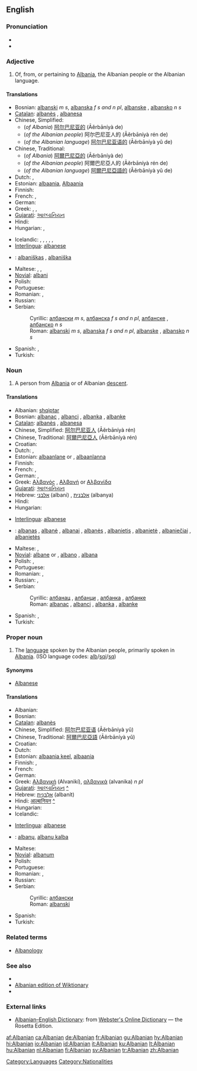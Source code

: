 ==English==

===Pronunciation===
*{{IPA|/ælˈbeɪniən/}}
*{{rhymes|eɪniən}}

===Adjective===
{{en-adj|-}}

# Of, from, or pertaining to [[Albania]], the Albanian people or the Albanian language.

====Translations====
{{trans-top|Of or pertaining to Albania}}
*Bosnian: [[albanski]] ''m s'', [[albanska]] ''f s and n pl'', [[albanske]] {{f|p}}, [[albansko]] ''n s''
*[[Catalan]]: [[albanès]] {{m}}, [[albanesa]] {{f}}
*Chinese, Simplified:
**(''of Albania'') [[阿尔巴尼亚的]] (Āěrbāníyà de)
**(''of the Albanian people'') 阿尔巴尼亚人的 (Āěrbāníyà rén de)
**(''of the Albanian language'') [[阿尔巴尼亚语的]] (Āěrbāníyà yǔ de)
*Chinese, Traditional:
**(''of Albania'') [[阿爾巴尼亞的]] (Āěrbāníyà de)
**(''of the Albanian people'') 阿爾巴尼亞人的 (Āěrbāníyà rén de)
**(''of the Albanian language'') [[阿爾巴尼亞語的]] (Āěrbāníyà yǔ de)
* Dutch: {{t|nl|Albanees}}, {{t-|nl|Albanese}}
*Estonian: [[albaania]], [[Albaania]]
* Finnish: {{t+|fi|albanialainen}}
* French: {{t+|fr|albanais|m}}, {{t|fr|albanaise|f}}
* German: {{t|de|albanisch}}
* Greek: {{t|el|αλβανικός|m|sc=Grek}}, {{t|el|αλβανική|f|sc=Grek}}, {{t|el|αλβανικό|n|sc=Grek}}
*[[Gujarati]]: [[આલ્બાનિયન]]
* Hindi: {{t|hi|आल्बानियन|sc=Deva|xs=Hindi}}
* Hungarian: {{t+|hu|albán}}, {{t|hu|albániai}}
{{trans-mid}}
* Icelandic: {{t+|is|albanskur|m}}, {{t-|is|albansk|f}}, {{t|is|albanskt|n}}, {{t|is|albanskir|m|p}}, {{t|is|albanskar|f|p}}, {{t-|is|albansk|n|p}}
*[[Interlingua]]: [[albanese]]
*{{lt}}: [[albaniškas]] {{m}}, [[albaniška]] {{f}}
* Maltese: {{t|mt|Albaniż|m|xs=Maltese}}, {{t|mt|Albaniża|f|xs=Maltese}}, {{t|mt|Albaniżi|p|xs=Maltese}}
*[[Novial]]: [[albani]]
* Polish: {{t|pl|albański}}
* Portuguese: {{t|pt|albanês}}
* Romanian: {{t|ro|albanez}}, {{t-|ro|alban}}
* Russian: {{t|ru|албанский|tr=albánskij|sc=Cyrl}}
*Serbian:
*:Cyrillic: [[албански]] ''m s'', [[албанска]] ''f s and n pl'', [[албанске]] {{f}} {{p}}, [[албанско]] ''n s''
*:Roman: [[albanski]] ''m s'', [[albanska]] ''f s and n pl'', [[albanske]] {{f}} {{p}}, [[albansko]] ''n s''
* Spanish: {{t+|es|albanés|m}}, {{t-|es|albanesa|f}}
* Turkish: {{t+|tr|Arnavut}}
{{trans-bottom}}

===Noun===
{{en-noun}}

# A person from [[Albania]] or of Albanian [[descent]].

====Translations====
{{trans-top|Person from Albania}}
*Albanian: [[shqiptar]]
*Bosnian: [[albanac]] {{m}}, [[albanci]] {{p}}, [[albanka]] {{f}}, [[albanke]] {{f|p}}
*[[Catalan]]: [[albanès]] {{m}}, [[albanesa]] {{f}}
*Chinese, Simplified: [[阿尔巴尼亚人]] (Āěrbāníyà rén)
*Chinese, Traditional: [[阿爾巴尼亞人]] (Āěrbāníyà rén)
* Croatian: {{t-|hr|Albanac|m}}
* Dutch: {{t|nl|Albanees|m}}, {{t-|nl|Albanese|f}}
*Estonian: [[albaanlane]] {{m}} or {{f}}, [[albaanlanna]] {{f}}
* Finnish: {{t+|fi|albanialainen}}
* French: {{t|fr|Albanais|m}}, {{t|fr|Albanaise|f}}
* German: {{t-|de|Albanier|m}}, {{t|de|Albanierin|f}}
*Greek: [[Αλβανός]] {{m}}, [[Αλβανή]] or [[Αλβανίδα]] {{f}}
*[[Gujarati]]: [[આલ્બાનિયન]]
*Hebrew: [[אלבני]] (albani) {{m}}, [[אלבנית]] (albanya) {{f}}
* Hindi: {{t|hi|आल्बानियन|sc=Deva|xs=Hindi}}
* Hungarian: {{t+|hu|albán}}
{{trans-mid}}
*[[Interlingua]]: [[albanese]]
*{{lt}}: [[albanas]] {{m}}, [[albanė]] {{f}}, [[albanai]] {{m|p}}, [[albanės]] {{f|p}}, [[albanietis]] {{m}}, [[albanietė]] {{f}}, [[albaniečiai]] {{m|p}}, [[albanietės]] {{f|p}}
* Maltese: {{t|mt|Albaniż|m|xs=Maltese}}, {{t|mt|Albaniża|f|xs=Maltese}}
*[[Novial]]: [[albane]] {{m}} or {{f}}, [[albano]] {{m}}, [[albana]] {{f}}
* Polish: {{t|pl|Albańczyk|m}}, {{t+|pl|Albanka|f}}
* Portuguese: {{t|pt|albanês}}
* Romanian: {{t|ro|albanez|m}}, {{t|ro|albaneză|f}}
* Russian: {{t|ru|албанец|m|tr=albánets|sc=Cyrl}}, {{t|ru|албанка|f|tr=albánka|sc=Cyrl}}
*Serbian:
*:Cyrillic: [[албанац]] {{m}}, [[албанци]] {{p}}, [[албанка]] {{f}}, [[албанке]] {{f}} {{p}}
*:Roman: [[albanac]] {{m}}, [[albanci]] {{p}}, [[albanka]] {{f}}, [[albanke]] {{f}} {{p}}
* Spanish: {{t+|es|albanés|m}}, {{t-|es|albanesa|f}}
* Turkish: {{t+|tr|Arnavut}}
{{trans-bottom}}

===Proper noun===
{{en-proper noun}}

# The [[language]] spoken by the Albanian people, primarily spoken in [[Albania]]. (ISO language codes: [[alb]]/[[sqi]]/[[sq]])

====Synonyms====
*[[Albanese]]<!--rare/disused/outdated/archaic?-->

====Translations====
{{trans-top|language}}
* Albanian: {{t-|sq|shqip|xs=Albanian}}
* Bosnian: {{t-|bs|albanski|m}}
*[[Catalan]]: [[albanès]]
*Chinese, Simplified: [[阿尔巴尼亚语]] (Āěrbāníyà yǔ)
*Chinese, Traditional: [[阿爾巴尼亞語]] (Āěrbāníyà yǔ)
*Croatian: {{t-|hr|albanski jezik|m}}
* Dutch: {{t|nl|Albanees}}
*Estonian: [[albaania keel]], [[albaania]]
* Finnish: {{t-|fi|albania}}, {{t|fi|albanian kieli}}
* French: {{t+|fr|albanais|m}}
* German: {{t|de|Albanisch}}
*Greek: [[Αλβανική]] (Alvanikí), [[αλβανικά]] (alvanika) ''n pl''
*[[Gujarati]]: [[આલ્બાનિયન]] [[:gu:આલ્બાનિયન|^]]
*Hebrew: [[אלבנית|אַלְבָּנִית]] (albanít)
*Hindi: [[आल्बानियन]] [[:hi:आल्बानियन|^]]
* Hungarian: {{t+|hu|albán}}
* Icelandic: {{t-|is|Albanska}}
{{trans-mid}}
*[[Interlingua]]: [[albanese]]
*{{lt}}: [[albanų]], [[albanų kalba]]
* Maltese: {{t|mt|L-Albaniż|xs=Maltese}}
*[[Novial]]: [[albanum]]
* Polish: {{t|pl|albański}}
* Portuguese: {{t|pt|albanês}}
* Romanian: {{t|ro|albaneză|f}}, {{t|ro|limba albaneză}}
* Russian: {{t|ru|албанский|tr=albánskij|sc=Cyrl}}
*Serbian:
*:Cyrillic: [[албански]] {{m}}
*:Roman: [[albanski]] {{m}}
* Spanish: {{t+|es|albanés}}
* Turkish: {{t-|tr|arnavutça}}
{{trans-bottom}}

===Related terms===
*[[Albanology]]

===See also===
{{interwiktionary|code=sq}}
*{{langcat}}
*[[:sq:|Albanian edition of Wiktionary]]
*{{pedialite|Albanian language}}

===External links===
*[http://www.websters-online-dictionary.org/definition/Albanian-english/ Albanian–English Dictionary]: from [http://www.websters-online-dictionary.org Webster's Online Dictionary] — the Rosetta Edition.
{{ethnologue|code=aln}}
{{ethnologue|code=aae}}
{{ethnologue|code=aat}}
{{ethnologue|code=als}}

[[Category:Languages]]
[[Category:Nationalities]]

[[af:Albanian]]
[[ca:Albanian]]
[[de:Albanian]]
[[fr:Albanian]]
[[gu:Albanian]]
[[hy:Albanian]]
[[hi:Albanian]]
[[io:Albanian]]
[[id:Albanian]]
[[it:Albanian]]
[[ku:Albanian]]
[[lt:Albanian]]
[[hu:Albanian]]
[[nl:Albanian]]
[[fi:Albanian]]
[[sv:Albanian]]
[[tr:Albanian]]
[[zh:Albanian]]